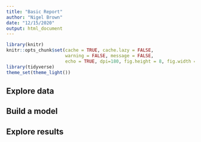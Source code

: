 ```yaml
---
title: "Basic Report"
author: "Nigel Brown"
date: "12/15/2020"
output: html_document
---
```


```r
library(knitr)
knitr::opts_chunk$set(cache = TRUE, cache.lazy = FALSE,
                      warning = FALSE, message = FALSE,
                      echo = TRUE, dpi=180, fig.height = 8, fig.width = 5)
library(tidyverse)
theme_set(theme_light())
```


## Explore data


## Build a model


## Explore results

